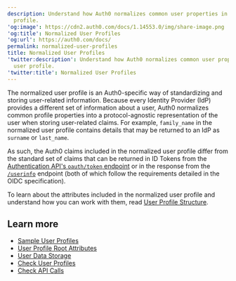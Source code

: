 ```yaml
---
description: Understand how Auth0 normalizes common user properties in the user
  profile.
'og:image': https://cdn2.auth0.com/docs/1.14553.0/img/share-image.png
'og:title': Normalized User Profiles
'og:url': https://auth0.com/docs/
permalink: normalized-user-profiles
title: Normalized User Profiles
'twitter:description': Understand how Auth0 normalizes common user properties in the
  user profile.
'twitter:title': Normalized User Profiles
---
```

The normalized user profile is an Auth0-specific way of standardizing and storing user-related information. Because every <Tooltip tip="Identity Provider (IdP): Service that stores and manages digital identities." cta="View Glossary" href="/docs/glossary?term=Identity+Provider">Identity Provider</Tooltip> (IdP) provides a different set of information about a user, Auth0 normalizes common profile properties into a protocol-agnostic representation of the user when storing user-related claims. For example, `family_name` in the normalized user profile contains details that may be returned to an IdP as `surname` or `last_name`.

As such, the Auth0 claims included in the normalized user profile differ from the standard set of claims that can be returned in <Tooltip tip="ID Token: Credential meant for the client itself, rather than for accessing a resource." cta="View Glossary" href="/docs/glossary?term=ID+Tokens">ID Tokens</Tooltip> from the [Authentication API's `oauth/token` endpoint](https://auth0.com/docs/api/authentication#get-token) or in the response from the [`/userinfo`](https://auth0.com/docs/api/authentication#user-profile) endpoint (both of which follow the requirements detailed in the OIDC specification).

To learn about the attributes included in the normalized user profile and understand how you can work with them, read [User Profile Structure](/docs/manage-users/user-accounts/user-profiles/user-profile-structure).

## Learn more

* [Sample User Profiles](/docs/manage-users/user-accounts/user-profiles/sample-user-profiles)
* [User Profile Root Attributes](/docs/manage-users/user-accounts/user-profiles/root-attributes)
* [User Data Storage](/docs/secure/security-guidance/data-security/user-data-storage)
* [Check User Profiles](/docs/troubleshoot/authentication-issues/check-user-profiles)
* [Check API Calls](/docs/troubleshoot/authentication-issues/check-api-calls)